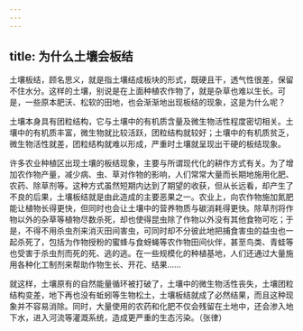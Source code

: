 ```yaml
---
---
---
```

title: 为什么土壤会板结
---




土壤板结，顾名思义，就是指土壤结成板块的形式，既硬且干，透气性很差，保留不住水分。这样的土壤，别说是在上面种植农作物了，就是杂草也难以生长。可是，一些原本肥沃、松软的田地，也会渐渐地出现板结的现象，这是为什么呢？



土壤本身具有团粒结构，它与土壤中的有机质含量及微生物活性程度密切相关。土壤中的有机质丰富，微生物就比较活跃，团粒结构就较好；土壤中的有机质贫乏，微生物活性就差，团粒结构就难以形成，严重时土壤就呈现出干硬的板结现象。



许多农业种植区出现土壤的板结现象，主要与所谓现代化的耕作方式有关。为了增加农作物产量，减少病、虫、草对作物的影响，人们常常大量而长期地施用化肥、农药、除草剂等。这种方式虽然短期内达到了期望的收获，但从长远看，却产生了不良的后果，土壤板结就是由此造成的主要恶果之一。农业上，向农作物施加氮肥能让植物长得更快，但同时也会让土壤中的营养物质与碳消耗得更快。除草剂将作物以外的杂草等植物尽数杀死，却也使得昆虫除了作物以外没有其他食物可吃；于是，不得不用杀虫剂来消灭田间害虫，可同时却不分彼此地把捕食害虫的益虫也一起杀死了，包括为作物授粉的蜜蜂与食蚜蝇等农作物田间伙伴，甚至鸟类、青蛙等也受害于杀虫剂而死的死、逃的逃。在一些规模化的种植基地，人们还通过大量施用各种化工制剂来帮助作物生长、开花、结果……

就这样，土壤原有的自然能量循环被打破了，土壤中的微生物活性丧失，土壤团粒结构变差，地下再也没有蚯蚓等生物松土，土壤板结就成了必然结果，而且这种现象并不容易消除。同时，大量使用的农药和化肥不仅会残留在土地中，还会渗入地下水，进入河流等灌溉系统，造成更严重的生态污染。（张律）